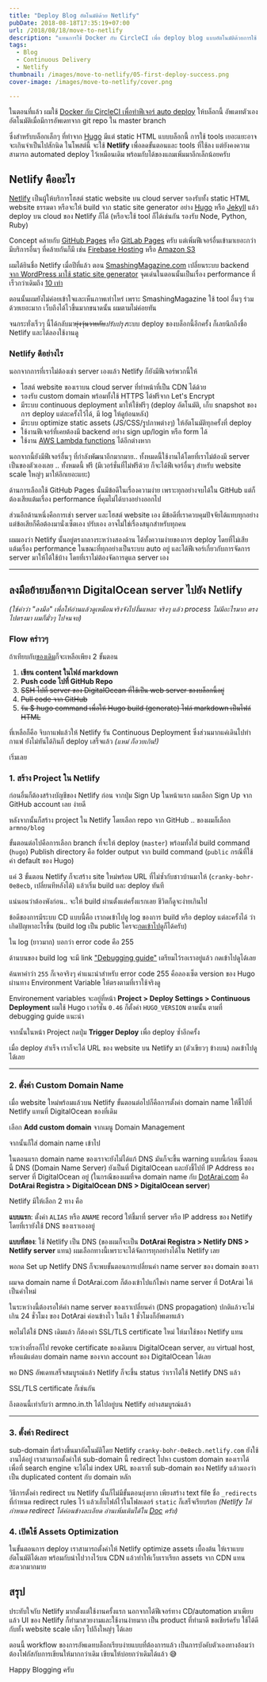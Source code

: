 ```yaml
---
title: "Deploy Blog อัตโนมัติด้วย Netlify"
pubDate: 2018-08-18T17:35:19+07:00
url: /2018/08/18/move-to-netlify
description: "แทนการใช้ Docker กับ CircleCI เพื่อ deploy blog แบบอัตโนมัติด้วยการใช้ continuous delivery ของ Netlify"
tags:
  - Blog
  - Continuous Delivery
  - Netlify
thumbnail: /images/move-to-netlify/05-first-deploy-success.png
cover-image: /images/move-to-netlify/cover.png

---
```


ในตอนที่แล้ว ผมใช้ [Docker กับ ​CircleCI เพื่อทำฟีเจอร์ auto deploy](https://armno.in.th/2018/08/16/blog-automated-deployment/) ให้บล็อกนี้
อัพเดทตัวเองอัตโนมัติเมื่อมีการอัพเดทจาก git repo ใน master branch

ซึ่งสำหรับบล็อกเล็กๆ ที่ทำจาก [Hugo](https://gohugo.io) มีแต่ static HTML แบบบล็อกนี้ การใช้ tools เยอะแยะอาจจะเกินจำเป็นไปสักนิด
ในโพสต์นี้ จะใช้ **Netlify** เพื่อลดขั้นตอนและ tools ที่ใช้ลง แต่ยังคงความสามารถ
automated deploy ไว้เหมือนเดิม พร้อมกับได้ของแถมเพิ่มมาอีกเล็กน้อยครับ

## Netlify คืออะไร

<Picture src="/images/move-to-netlify/netlify-homepage.png" alt="netlify.com screenshot"/>

[Netlify](https://www.netlify.com/) เป็นผู้ให้บริการโฮสต์ static website บน cloud server
รองรับทั้ง static HTML website ธรรมดา หรือจะให้ build จาก static site generator
อย่าง [Hugo](https://gohugo.io) หรือ [Jekyll](https://jekyllrb.com/) แล้ว deploy บน cloud ของ Netlify ก็ได้ (หรือจะใช้ tool ก็ได้เช่นกัน รองรับ Node, Python, Ruby)

Concept คล้ายกับ [GitHub Pages](https://pages.github.com/)
หรือ [GitLab Pages](https://about.gitlab.com/features/pages/) ครับ
แต่เพิ่มฟีเจอร์อื่นเข้ามาเยอะกว่า มีบริการอื่นๆ ที่คล้ายกันก็มี เช่น [Firebase Hosting](https://firebase.google.com/docs/hosting/)
หรือ [Amazon S3](https://aws.amazon.com/s3/)

ผมได้ยินชื่อ Netlify เมื่อปีที่แล้ว ตอน [SmashingMagazine.com](https://www.smashingmagazine.com/) เปลี่ยนระบบ backend
[จาก WordPress มาใช้ static site generator](https://www.smashingmagazine.com/2017/03/a-little-surprise-is-waiting-for-you-here/) จุดเด่นในตอนนั้นเป็นเรื่อง performance
ที่เร็วกว่าเดิมถึง [10 เท่า](https://www.netlify.com/blog/2017/03/16/smashing-magazine-just-got-10x-faster/)

ตอนนั้นผมยังไม่ค่อยเข้าใจและเห็นภาพเท่าไหร่ เพราะ SmashingMagazine ใช้ tool อื่นๆ ร่วมด้วยเยอะมาก
เว็บถึงได้ไวขึ้นมากขนาดนั้น ผมตามไม่ค่อยทัน

จนกระทั่งเร็วๆ นี้ได้กลับมา~~ยุ่งวุ่นวายกับ~~<em>ปรับปรุง</em>ระบบ deploy ของบล็อกนี้อีกครั้ง
ก็เลยนึกถึงชื่อ Netlify และได้ลองใช้งานดู

### Netlify ดีอย่างไร

นอกจากการที่เราไม่ต้องเช่า server เองแล้ว Netlify ก็ยังมีฟีเจอร์พวกนี้ให้

- โฮสต์ website ของเราบน cloud server ที่ทำหน้าที่เป็น CDN ได้ด้วย
- รองรับ custom domain พร้อมทั้งใช้ HTTPS ได้ฟรีจาก Let's Encrypt
- มีระบบ continuous deployment มาให้ใช้ฟรีๆ (deploy อัตโนมัติ, เก็บ snapshot ของการ deploy แต่ละครั้งไว้ได้, มี log ให้ดูย้อนหลัง)
- มีระบบ optimize static assets (JS/CSS/รูปภาพต่างๆ) ให้อัตโนมัติทุกครั้งที่ deploy
- ใช้งานฟีเจอร์ที่เคยต้องมี backend อย่าง sign up/login หรือ form ได้
- ใช้งาน [AWS Lambda functions](https://www.netlify.com/docs/functions/) ได้อีกต่างหาก

นอกจากนี้ยังมีฟีเจอร์อื่นๆ ที่กำลังพัฒนาอีกมากมาย.. ทั้งหมดนี้ใช้งานได้โดยที่เราไม่ต้องมี server เป็นของตัวเองเลย .. ทั้งหมดนี้ ฟรี (มีเวอร์ชั่นที่ไม่ฟรีด้วย ก็จะได้ฟีเจอร์อื่นๆ สำหรับ website scale
ใหญ่ๆ มาให้อีกเยอะแยะ)

ด้านการเลือกใช้ GitHub Pages นั้นมีข้อดีในเรื่องความง่าย เพราะทุกอย่างจบได้ใน GitHub
แต่ก็ต้องเสียแต้มเรื่อง performance ที่คุมไม่ได้บางอย่างออกไป

ส่วนอีกด้านหนึ่งคือการเช่า server และโฮสต์ website เอง มีข้อดีที่เราควบคุมปัจจัยได้แทบทุกอย่าง แต่ข้อเสียก็คือต้องมานั่งเซ็ตเอง ปรับเอง อาจไม่ใช่เรื่องสนุกสำหรับทุกคน

ผมมองว่า Netlify นั้นอยู่ตรงกลางระหว่างสองด้าน ได้ทั้งความง่ายของการ deploy
โดยที่ไม่เสียแต้มเรื่อง performance ในขณะที่ทุกอย่างเป็นระบบ auto อยู่
และได้ฟีเจอร์เกี่ยวกับการจัดการ server มาให้ได้ใช้บ้าง โดยที่เราไม่ต้องจัดการดูแล server เอง

---

## ลงมือย้ายบล็อกจาก DigitalOcean server ไปยัง Netlify

_(ใช้คำว่า "ลงมือ" เพื่อให้อ่านแล้วดูเหมือนจริงจังไปงั้นแหละ จริงๆ แล้ว process ไม่มีอะไรมาก ตรงไปตรงมา
ผมก็มั่วๆ ไปจนจบ)_

### Flow คร่าวๆ

ถ้าเทียบกับ[ของเดิม](https://armno.in.th/2018/08/16/blog-automated-deployment/#flow-%E0%B8%84%E0%B8%A3-%E0%B8%B2%E0%B8%A7%E0%B9%86)ก็จะเหลือเพียง 2 ขั้นตอน

1. **เขียน content ในไฟล์ markdown**
2. **Push code ไปที่ GitHub Repo**
3. ~~SSH ไปที่ server ของ DigitalOcean ที่ใช้เป็น web server ของบล็อกนี้อยู่~~
4. ~~Pull code จาก GitHub~~
5. ~~รัน $ hugo command เพื่อให้ Hugo build (generate) ไฟล์ markdown เป็นไฟล์ HTML~~

ที่เหลือก็คือ จิบกาแฟแล้วให้ Netlify รัน Continuous Deployment ซึ่งส่วนมากแค่เดินไปทำกาแฟ ยังไม่ทันได้กินก็ deploy เสร็จแล้ว *(แหม่ ก็อวยเกิน!)*

เริ่มเลย

### 1. สร้าง Project ใน Netlify

ก่อนอื่นก็ต้องสร้างบัญชีของ Netlify ก่อน จากปุ่ม Sign Up ในหน้าแรก ผมเลือก Sign Up จาก GitHub account เลย ง่ายดี

<Picture src="/images/move-to-netlify/00-create-account.png" alt="สมัครบริการ Netlify"/>

หลังจากนั้นก็สร้าง project ใน Netlify โดยเลือก repo จาก GitHub .. ของผมก็เลือก `armno/blog`

<Picture src="/images/move-to-netlify/00-create-new-site-in-netlify.png" alt="สร้างโปรเจ็ค Netlify"/>

ขั้นตอนต่อไปคือการเลือก branch ที่จะให้ deploy (`master`) พร้อมทั้งใส่ build command (`hugo`)
Publish directory คือ folder output จาก build command (`public` กรณีที่ใช้ค่า default ของ Hugo)

<Picture src="/images/move-to-netlify/01-just-hugo-as-build-script.png" alt="ระบุ build command และ publish directory"/>

แค่ 3 ขั้นตอน Netlify ก็จะสร้าง site ใหม่พร้อม URL ที่ไม่ซ้ำกับชาวบ้านมาให้ (`cranky-bohr-0e8ecb`, เปลี่ยนทีหลังได้) แล้วเริ่ม build และ deploy ทันที

แน่นอนว่าต้องพังก่อน.. จะให้ build ผ่านตั้งแต่ครั้งแรกเลย ชีวิตก็ดูจะง่ายเกินไป

<Picture src="/images/move-to-netlify/02-first-deploy-attempt-fails-of-course.png" alt="build แรกก็พังเลย"/>

ข้อดีของการมีระบบ CD แบบนี้คือ เรากดเข้าไปดู log ของการ build หรือ deploy แต่ละครั้งได้ ว่าเกิดปัญหาอะไรขึ้น
(build log เป็น public ใครจะ[กดเข้าไปดู](https://app.netlify.com/sites/armno/deploys/5b769bc9c96592071cef82df)ก็ได้ครับ)

ใน log (ยาวมาก) บอกว่า error code คือ 255

<Picture src="/images/move-to-netlify/02-failed-logs.png" alt="logs ของ build แรกที่พัง"/>

ด้านบนของ build log จะมี link ["Debugging guide"](https://www.netlify.com/docs/build-gotchas/?_ga=2.119989133.400480420.1534516918-2113870570.1534516918) เตรียมไว้รอเราอยู่แล้ว กดเข้าไปดูได้เลย

<Picture src="/images/move-to-netlify/02-debugging-guide.png" alt="สำหรับ build ที่ fail มี debugging guide เตรียมไว้ให้"/>

ค้นหาคำว่า `255` ก็เจอจริงๆ คำแนะนำสำหรับ error code 255 คือลองเซ็ต version ของ Hugo ผ่านทาง Environment Variable ให้ตรงตามที่เราใช้จริงดู

<Picture src="/images/move-to-netlify/03-fix-failed-build-hugo-instruction.png" alt="คำแนะนำสำหรับ error code 255 คือลองเซ็ต version ของ Hugo ให้ตรงตามที่เราใช้ดู"/>

Environement variables จะอยู่ที่หน้า **Project > Deploy Settings > Continuous Deployment**
ผมใช้ Hugo เวอร์ชั่น `0.46` ก็ตั้งค่า `HUGO_VERSION` ตามนั้น ตามที่ debugging guide แนะนำ

<Picture src="/images/move-to-netlify/04-fix-failed-build-by-putting-hugo-version-env-variable.png" alt="ตั้งค่าเวอร์ชั่นของ Hugo ผ่าน environment variable"/>

จากนั้นในหน้า Project กดปุ่ม **Trigger Deploy** เพื่อ deploy ซ้ำอีกครั้ง

<Picture src="/images/move-to-netlify/05-first-deploy-success.png" alt="build ผ่านแล้ว"/>

เมื่อ deploy สำเร็จ เราก็จะได้ URL ของ website บน Netlify มา (ตัวเขียวๆ ข้างบน) กดเข้าไปดูได้เลย

<Picture src="/images/move-to-netlify/06-new-site-deployed-with-netlify-generated-url.png" alt="website บน Netlify"/>

---

### 2. ตั้งค่า Custom Domain Name

เมื่อ website ใหม่พร้อมแล้วบน Netlify ขั้นตอนต่อไปก็คือการตั้งค่า domain name
ให้ชี้ไปที่ Netlify แทนที่ DigitalOcean ของที่เดิม

เลือก **Add custom domain** จากเมนู Domain Management

<Picture src="/images/move-to-netlify/07-add-custom-domain.png" alt="add custom domain บน Netlify"/>

จากนั้นก็ใส่ domain name เข้าไป

<Picture src="/images/move-to-netlify/08-added-custom-domain.png" alt="add custom domain บน Netlify"/>

ในตอนแรก domain name ของเราจะยังไม่ได้แก้ DNS มันก็จะขึ้น warning แบบนี้ก่อน
ซึ่งตอนนี้ DNS (Domain Name Server) ยังเป็นที่ DigitalOcean และยังชี้ไปที่ IP Address ของ server ที่ DigitalOcean อยู่
(ในกรณีของผมที่จด domain name กับ [DotArai.com](https://dotarai.com) คือ **DotArai Registra > DigitalOcean DNS > DigitalOcean server**)

<Picture src="/images/move-to-netlify/09-waiting-for-dns-propagation.png" alt="DNS settings ที่ยังไม่ถูกต้่อง"/>

Netlify มีให้เลือก 2 ทาง คือ

**แบบแรก**: ตั้งค่า `ALIAS` หรือ `ANAME` record ให้ชี้มาที่ server หรือ IP address ของ Netlify
โดยที่เรายังใช้ DNS ของเราเองอยู่

<Picture src="/images/move-to-netlify/10-dns-config-instructions.png" alt="DNS settings ที่ Netlify แนะนำ"/>

**แบบที่สอง**: ใช้ Netlify เป็น DNS (ของผมก็จะเป็น **DotArai Registra > Netlify DNS > Netlify server** แทน)
ผมเลือกทางนี้เพราะจะได้จัดการทุกอย่างได้ใน Netlify เลย

<Picture src="/images/move-to-netlify/11-use-netlify-as-dns.png" alt="เลือกใช้ Netlify DNS"/>

พอกด Set up Netlify DNS ก็จะพบขั้นตอนการเปลี่ยนค่า name server ของ domain ของเรา

<Picture src="/images/move-to-netlify/12-dns-instructions-to-put-in-dotarai.png" alt="Netlify DNS"/>

ผมจด domain name ที่ DotArai.com ก็ต้องเข้าไปแก้ไขค่า name server ที่ DotArai ให้เป็นค่าใหม่

<Picture src="/images/move-to-netlify/14-updated-dns-dotarai.png" alt="เปลี่ยน name servers ให้ชี้ไปที่ Netlify DNS"/>

ในระหว่างนี้ต้องรอให้ค่า name server ของเราเปลี่ยนค่า (DNS propagation) ปกติแล้วจะไม่เกิน 24 ชั่วโมง
ของ DotArai ค่อนข้างไว ในถึง 1 ชั่วโมงก็อัพเดทแล้ว

พอไม่ได้ใช้ DNS เดิมแล้ว ก็ต้องค่า SSL/TLS certificate ใหม่ ให้มาใช้ของ Netlify แทน

<Picture src="/images/move-to-netlify/15-ssl-waiting-for-dns-propagation.png" alt="ระหว่างรอ dns"/>

ระหว่างที่รอก็ไป revoke certificate ของเดิมบน DigitalOcean server, ลบ virtual host,
หรือแม้แต่ลบ domain name ของจาก account ของ DigitalOcean ได้เลย

พอ DNS อัพเดทเสร็จสมบูรณ์แล้ว Netlify ก็จะขึ้น status ว่าเราได้ใช้ Netlify DNS แล้ว

<Picture src="/images/move-to-netlify/18-dns-successfully-setup-on-netlify.png" alt="dns อัพเดทเสร็จแล้ว"/>

SSL/TLS certificate ก็เช่นกัน

<Picture src="/images/move-to-netlify/17-dns-verification-after-update-dns.png" alt="dns อัพเดทเสร็จแล้ว"/>

ถึงตอนนี้เท่ากับว่า armno.in.th ได้ไปอยู่บน Netlify อย่างสมบูรณ์แล้ว

---

### 3. ตั้งค่า Redirect

sub-domain ที่สร้างขึ้นมาอัตโนมัติโดย Netlify `cranky-bohr-0e8ecb.netlify.com` ยังใช้งานได้อยู่
เราสามารถตั้งค่าให้ sub-domain นี้ redirect ไปหา custom domain ของเราได้
เพื่อที่ search engine จะได้ไม่ index URL ของเราที่ sub-domain ของ Netlify แล้วมองว่าเป็น duplicated content
กับ domain หลัก

วิธีการตั้งค่า redirect บน Netlify นั้นก็ไม่มีขั้นตอนยุ่งยาก เพียงสร้าง text file ชื่อ `_redirects`
ที่กำหนด redirect rules ไว้ แล้วเก็บไฟล์ไว้ในโฟลเดอร์ `static` ก็เสร็จเรียบร้อย
_(Netlify ให้กำหนด redirect ได้ค่อนข้างละเอียด อ่านเพิ่มเติมได้ใน [Doc](https://www.netlify.com/docs/redirects/) ครับ)_

<Picture src="/images/move-to-netlify/19-redirect-rules.png" alt="ตั้งค่า redirect rules ใน Netlify"/>

### 4. เปิดใช้ Assets Optimization

ในขั้นตอนการ deploy เราสามารถตั้งค่าให้ Netlify optimize assets เบื้องต้น ให้เราแบบอัตโนมัติได้เลย
พร้อมกับนำไปวางไว้บน CDN แล้วทำให้เว็บเราเรียก assets จาก CDN แทน สะดวกมากมาย

<Picture src="/images/move-to-netlify/20-automated-assets-optimization.png" alt="เปิดใช้งาน assets optimization"/>

## สรุป

<Picture src="/images/move-to-netlify/quick-perf-audit.png" alt="ผล audits"/>

ประทับใจกับ Netlify มากตั้งแต่ใช้งานครั้งแรก นอกจากได้ฟีเจอร์ทาง CD/automation มาเพียบแล้ว
UI ของ Netlify ก็ทำมาสวยงามและใช้งานง่ายมาก เป็น product ที่ทำมาดี ขอเชียร์ครับ
ใช้ได้ดีกับทั้ง website scale เล็กๆ ไปถึงใหญ่ๆ ได้เลย

ตอนนี้ workflow ของการอัพเดทบล็อกเรียบง่ายแบบที่ต้องการแล้ว
เป็นการบังคับตัวเองทางอ้อมว่าต้องโฟกัสกับการเขียนให้มากกว่าเดิม เขียนให้บ่อยกว่าเดิมได้แล้ว 😅

Happy Blogging ครับ
